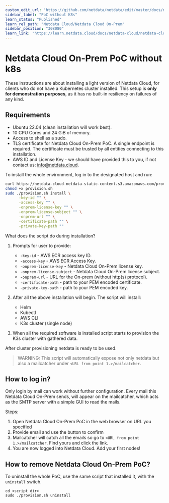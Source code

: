 ```yaml
---
custom_edit_url: "https://github.com/netdata/netdata/edit/master/docs/netdata-cloud/netdata-cloud-on-prem/poc-without-k8s.md"
sidebar_label: "PoC without K8s"
learn_status: "Published"
learn_rel_path: "Netdata Cloud/Netdata Cloud On-Prem"
sidebar_position: "308080"
learn_link: "https://learn.netdata.cloud/docs/netdata-cloud/netdata-cloud-on-prem/poc-without-k8s"
---
```


# Netdata Cloud On-Prem PoC without k8s

These instructions are about installing a light version of Netdata Cloud, for clients who do not have a Kubernetes cluster installed. This setup is **only for demonstration purposes**, as it has no built-in resiliency on failures of any kind.

## Requirements

- Ubuntu 22.04 (clean installation will work best).
- 10 CPU Cores and 24 GiB of memory.
- Access to shell as a sudo.
- TLS certificate for Netdata Cloud On-Prem PoC. A single endpoint is required. The certificate must be trusted by all entities connecting to this installation.
- AWS ID and License Key - we should have provided this to you, if not contact us: <info@netdata.cloud>.

To install the whole environment, log in to the designated host and run:

```bash
curl https://netdata-cloud-netdata-static-content.s3.amazonaws.com/provision.sh -o provision.sh
chmod +x provision.sh
sudo ./provision.sh install \
      -key-id "" \
      -access-key "" \
      -onprem-license-key "" \
      -onprem-license-subject "" \
      -onprem-url "" \
      -certificate-path "" \
      -private-key-path ""
```

What does the script do during installation?

1. Prompts for user to provide:
    - `-key-id` - AWS ECR access key ID.
    - `-access-key` - AWS ECR Access Key.
    - `-onprem-license-key` - Netdata Cloud On-Prem license key.
    - `-onprem-license-subject` - Netdata Cloud On-Prem license subject.
    - `-onprem-url` - URL for the On-prem (without http(s) protocol).
    - `-certificate-path` - path to your PEM encoded certificate.
    - `-private-key-path` - path to your PEM encoded key.

2. After all the above installation will begin. The script will install:
    - Helm
    - Kubectl
    - AWS CLI
    - K3s cluster (single node)

3. When all the required software is installed script starts to provision the K3s cluster with gathered data.

After cluster provisioning netdata is ready to be used.

> WARNING:
> This script will automatically expose not only netdata but also a mailcatcher under `<URL from point 1.>/mailcatcher`.

## How to log in?

Only login by mail can work without further configuration. Every mail this Netdata Cloud On-Prem sends, will appear on the mailcatcher, which acts as the SMTP server with a simple GUI to read the mails.

Steps:

1. Open Netdata Cloud On-Prem PoC in the web browser on URL you specified
2. Provide email and use the button to confirm
3. Mailcatcher will catch all the emails so go to `<URL from point 1.>/mailcatcher`. Find yours and click the link.
4. You are now logged into Netdata Cloud. Add your first nodes!

## How to remove Netdata Cloud On-Prem PoC?

To uninstall the whole PoC, use the same script that installed it, with the `uninstall` switch.

```shell
cd <script dir>
sudo ./provision.sh uninstall
```
